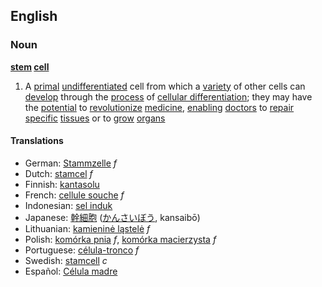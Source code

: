 ==English==
===Noun===
'''[[stem]] [[cell]]'''
{{wikipedia}}
# {{cytology}} A [[primal]] [[undifferentiated]] cell from which a [[variety]] of other cells can [[develop]] through the [[process]] of [[cellular differentiation]]; they may have the [[potential]] to [[revolutionize]] [[medicine]], [[enabling]] [[doctor]]s to [[repair]] [[specific]] [[tissue]]s or to [[grow]] [[organ]]s

====Translations====
*German: [[Stammzelle]] ''f''
*Dutch: [[stamcel]] ''f''
*Finnish: [[kantasolu]]
*French: [[cellule souche]] ''f''
*Indonesian: [[sel induk]]
*Japanese: [[幹細胞]] ([[かんさいぼう]], kansaibō)
*Lithuanian: [[kamieninė ląstelė]] ''f''
*Polish: [[komórka pnia]] ''f'', [[komórka macierzysta]] ''f''
*Portuguese: [[célula-tronco]] ''f''
*Swedish: [[stamcell]] ''c''
*Español: [[Célula madre]]